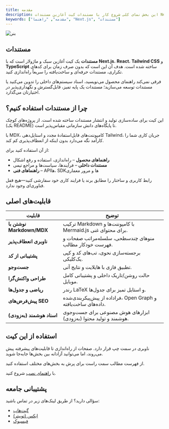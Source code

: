```yaml
---
title: مقدمه
description: این بخش نمای کلی شروع کار با مستندات کیت آغازین مستندات Next.js را ارائه می‌دهد.
keywords: ["مقدمه", "راهنما", "Next.js", "مستندات"]
---
```


![بنر](/images/banner.jpg "Documents")

## مستندات

**مستندات** یک کیت آغازین سبک و ماژولار است که با **Next.js**، **React**، **Tailwind CSS** و **TypeScript** ساخته شده است. هدف آن این است که بدون صرف زمان برای کدهای تکراری، مستندات حرفه‌ای و ساخت‌یافته را سریعاً راه‌اندازی کنید.

فرقی نمی‌کند راهنمای محصول می‌نویسید، اسناد سیستم‌های داخلی را تدوین می‌کنید یا مستندات توسعه می‌سازید؛ مستندات یک پایه تمیز، قابل‌گسترش و نگهداری‌پذیر در اختیارتان می‌گذارد.

<CardGrid>
  <Card
    subtitle="دستورالعمل‌ها"
    title="نصب"
    description="برای نصب Documents و راه‌اندازی سریع، راهنمای شروع سریع را دنبال کنید."
    href="/docs/basic-setup/installation"
  />
  <Card
    subtitle="پیکربندی"
    title="تنظیمات سایت"
    description="چیدمان پروژه، فراداده‌ها و ترجیحات SEO را پیکربندی کنید."
    href="/docs/basic-setup/setup"
  />
  <Card
    subtitle="پشتیبانی"
    title="سامان مدنی"
    description="پشتیبانی‌شده توسط سید سامان مدنی."
    href="https://samanmadani.ir"
    external={true}
  />
</CardGrid>

## چرا از مستندات استفاده کنیم؟

این کیت برای ساده‌سازی تولید و انتشار مستندات ساخته شده است. از پروژه‌های کوچک (یک README) تا پایگاه‌های دانش سازمانی مقیاس‌پذیر است.

با MDX، کامپوننت‌های قابل‌استفادهٔ مجدد و استایل‌دهی Tailwind، جریان کاری شما را کارآمد نگه می‌دارد بدون اینکه از انعطاف‌پذیری کم کند.

از آن استفاده کنید برای:

- **راهنماهای محصول** – راه‌اندازی، استفاده و رفع اشکال
- **مستندات داخلی** – فرآیندها، سیاست‌ها و مراجع تیمی
- **راهنماهای فنی** – APIها، SDKها و مرور معماری

رابط کاربری و ساختار را مطابق برند یا فرایند کاری خود سفارشی کنید—هیچ قفل فناوری‌ای وجود ندارد.

## قابلیت‌های اصلی

| قابلیت                     | توضیح                                                             |
| -------------------------- | ----------------------------------------------------------------- |
| **نوشتن با Markdown/MDX**  | ترکیب Markdown با کامپوننت‌ها و Mermaid.js برای محتوای غنی.       |
| **ناوبری انعطاف‌پذیر**     | منوهای چندسطحی، سلسله‌مراتب صفحات و فهرست خودکار مطالب.           |
| **پشتیبانی از کد**         | برجسته‌سازی نحوی، تب‌های کد و کپی یک‌کلیکی.                       |
| **جست‌وجو**                | تطبیق فازی با هایلایت و نتایج آنی.                                |
| **طراحی واکنش‌گرا**        | حالت روشن/تاریک داخلی و پشتیبانی کامل موبایل.                     |
| **ریاضی و جدول‌ها**        | رندر LaTeX و استایل تمیز برای جدول‌ها.                            |
| **پیش‌فرض‌های SEO**        | فراداده از پیش‌پیکربندی‌شده، Open Graph و داده‌های ساخت‌یافته.    |
| **اسناد هوشمند (به‌زودی)** | ابزارهای هوش مصنوعی برای جست‌وجوی هوشمند و تولید محتوا (به‌زودی). |

## استفاده از این کیت

ناوبری در سمت چپ قرار دارد. صفحات از راه‌اندازی تا قابلیت‌های پیشرفته پیش می‌روند، اما می‌توانید آزادانه بین بخش‌ها جابه‌جا شوید.

از فهرست مطالب سمت راست برای پرش به بخش‌های مختلف استفاده کنید.

با [راهنمای نصب](/docs/basic-setup/installation) شروع کنید.

## پشتیبانی جامعه

سؤالی دارید؟ از طریق لینک‌های زیر در تماس باشید:

- [گیت‌هاب](https://github.com/samanmadani)
- [ایکس (توییتر)](https://x.com/samanmadani)
- [فیسبوک](https://www.facebook.com/samanmadani)
